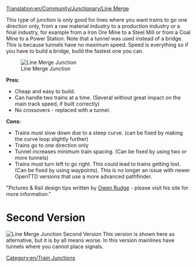 [[Translation:en/Community/Junctionary/Line Merge]]
{{en/junctionsmenu}}

This type of junction is only good for lines where you want trains to go one direction only, from a raw material industry to a production industry or a final industry, for example from a Iron Ore Mine to a Steel Mill or from a Coal Mine to a Power Station. Note that a tunnel was used instead of a bridge. This is because tunnels have no maximum speed. Speed is everything so if you have to build a bridge, build the fastest one you can.

[[File:en/3way trackmerge.png|none|frame|Line Merge Junction]]

'''Pros:'''

*Cheap and easy to build.
*Can handle two trains at a time. (Several without great impact on the main track speed, if built correctly)
*No crossovers - replaced with a tunnel.


'''Cons:'''

*Trains must slow down due to a steep curve. (can be fixed by making the curve loop slightly further)
*Trains go to one direction only
*Tunnel increases minimum train spacing. (Can be fixed by using two or more tunnels)
*Trains must turn left to go right. This could lead to trains getting lost. (Can be fixed by using waypoints). This is no longer an issue with newer OpenTTD versions that use a more advanced pathfinder. 


"Pictures & Rail design tips written by [http://www.owenrudge.net/TT/ Owen Rudge] - please visit his site for more information."

=Second Version=
[[File:en/3way trackmerge2.png|none|frame|Line Merge Junction Second Version]]
This version is shown here as alternative, but it is by all means worse. In this version mainlines have tunnels where you cannot place signals.

[[Category:en/Train Junctions]]